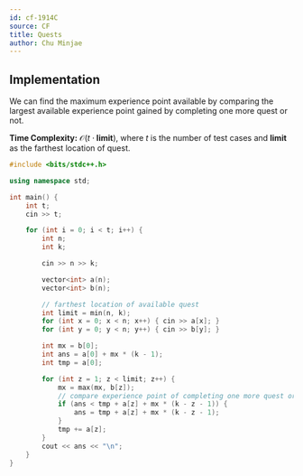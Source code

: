 ```yaml
---
id: cf-1914C
source: CF
title: Quests
author: Chu Minjae
---
```


## Implementation
We can find the maximum experience point available by comparing the largest available experience point gained by completing one more quest or not.

**Time Complexity:** $\mathcal{O}(t \cdot \textbf{limit})$, where $t$ is the number of test cases and $\textbf{limit}$ as the farthest location of quest.

<LanguageSection>
<CPPSection>

```cpp
#include <bits/stdc++.h>

using namespace std;

int main() {
	int t;
	cin >> t;

	for (int i = 0; i < t; i++) {
		int n;
		int k;

		cin >> n >> k;

		vector<int> a(n);
		vector<int> b(n);

		// farthest location of available quest
		int limit = min(n, k);
		for (int x = 0; x < n; x++) { cin >> a[x]; }
		for (int y = 0; y < n; y++) { cin >> b[y]; }

		int mx = b[0];
		int ans = a[0] + mx * (k - 1);
		int tmp = a[0];

		for (int z = 1; z < limit; z++) {
			mx = max(mx, b[z]);
			// compare experience point of completing one more quest or not
			if (ans < tmp + a[z] + mx * (k - z - 1)) {
				ans = tmp + a[z] + mx * (k - z - 1);
			}
			tmp += a[z];
		}
		cout << ans << "\n";
	}
}
```

</CPPSection>
</LanguageSection>
